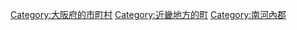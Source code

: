 {{Commonscat|Taishi, Osaka}}
{{Catmore}}

{{DEFAULTSORT:Taishi}}
[[Category:大阪府的市町村|Category:大阪府的市町村]]
[[Category:近畿地方的町|Category:近畿地方的町]]
[[Category:南河內郡|Category:南河內郡]]